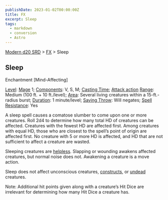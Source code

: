 ```yaml
---
publishDate: 2023-01-02T00:00:00Z
title: FX
excerpt: Sleep
tags:
  - markdown
  - conversion
  - Astro
---
```


[Modern d20 SRD](/#modernD20) > [FX](modern-d20-srd-fx-index) > Sleep

## Sleep

Enchantment [Mind-Affecting]

[Level](modern-d20-srd-fx-level): [Mage](modern-d20-srd-classes-advanced-mage) 1; [Components](modern-d20-srd-fx-components): V, S, M; [Casting Time](modern-d20-srd-fx-casting-time); [Attack action](modern-d20-srd-combat-attack-actions) [Range](modern-d20-srd-fx-range): Medium (100 ft. + 10 ft./level); [Area](modern-d20-srd-fx-area): Several living creatures within a 15-ft.-radius burst; [Duration](modern-d20-srd-fx-duration): 1 minute/level; [Saving Throw](modern-d20-srd-basics-saving-throws): Will negates; [Spell Resistance](modern-d20-srd-special-abilities-spell-resistance): Yes

A sleep spell causes a comatose slumber to come upon one or more creatures. Roll 2d4 to determine how many total HD of creatures can be affected. Creatures with the fewest HD are affected first. Among creatures with equal HD, those who are closest to the spell’s point of origin are affected first. No creature with 5 or more HD is affected, and HD that are not sufficient to affect a creature are wasted.

Sleeping creatures are [helpless](modern-d20-srd-combat-favorable-unfavorable-conditions). Slapping or wounding awakens affected creatures, but normal noise does not. Awakening a creature is a move action.

Sleep does not affect unconscious creatures, [constructs](modern-d20-srd-creature-types-construct), or [undead](modern-d20-srd-creature-types-undead) creatures.

Note: Additional hit points given along with a creature’s Hit Dice are irrelevant for determining how many Hit Dice a creature has.
